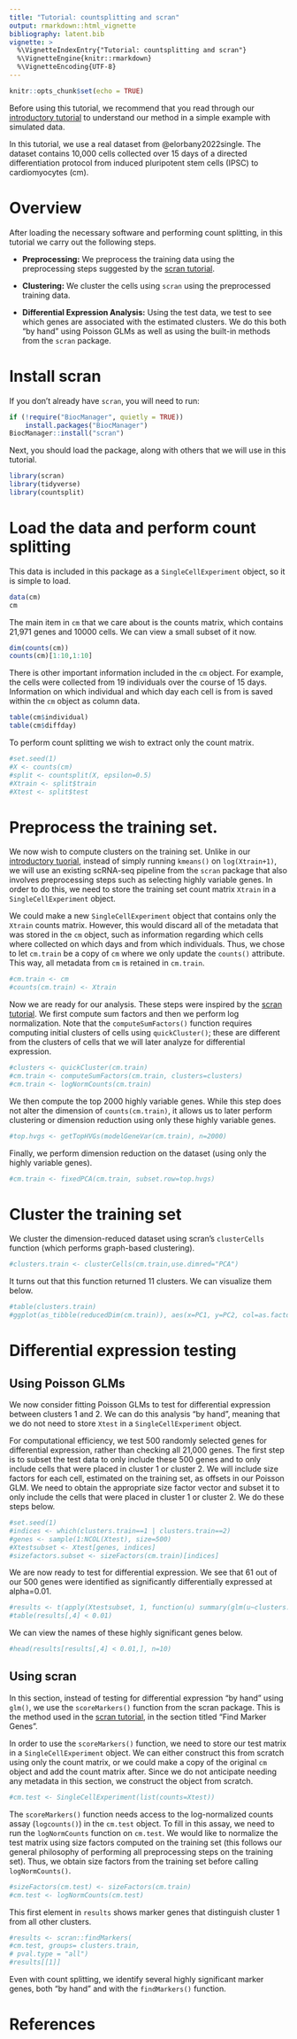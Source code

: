 ```yaml
---
title: "Tutorial: countsplitting and scran" 
output: rmarkdown::html_vignette
bibliography: latent.bib
vignette: >
  %\VignetteIndexEntry{"Tutorial: countsplitting and scran"}
  %\VignetteEngine{knitr::rmarkdown}
  %\VignetteEncoding{UTF-8}
---
```


```r
knitr::opts_chunk$set(echo = TRUE)
```

Before using this tutorial, we recommend that you read through our [introductory tutorial](https://anna-neufeld.github.io/countsplit/articles/countsplit_tutorial.html) to understand our method in a simple example with simulated data. 

In this tutorial, we use a real dataset from @elorbany2022single. The dataset contains 10,000 cells collected over 15 days of a directed differentiation protocol from induced pluripotent stem cells (IPSC) to cardiomyocytes (cm). 

# Overview

After loading the necessary software and performing count splitting, in this tutorial we carry out the following steps. 

- **Preprocessing:** We preprocess the training data using the preprocessing steps suggested by the [scran tutorial](https://bioconductor.org/packages/release/bioc/vignettes/scran/inst/doc/scran.html).

- **Clustering:** We cluster the cells using `scran` using the preprocessed training data.

- **Differential Expression Analysis:** Using the test data, we test to see which genes are associated with the estimated clusters. We do this both "by hand" using Poisson GLMs as well as using the built-in methods from the `scran` package. 

# Install scran

If you don't already have ``scran``, you will need to run:

```r
if (!require("BiocManager", quietly = TRUE))
    install.packages("BiocManager")
BiocManager::install("scran")
```

Next, you should load the package, along with others that we will use in this tutorial.

```r
library(scran)
library(tidyverse)
library(countsplit)
```

# Load the data and perform count splitting

This data is included in this package as a `SingleCellExperiment` object, so it is simple to load. 

```r
data(cm)
cm
```

The main item in `cm` that we care about is the counts matrix, which contains 21,971 genes and 10000 cells. We can view a small subset of it now. 

```r
dim(counts(cm))
counts(cm)[1:10,1:10]
```

There is other important information included in the `cm` object. For example, the cells were collected from 19 individuals over the course of 15 days. Information on which individual and which day each cell is from is saved within the `cm` object as column data. 

```r
table(cm$individual)
table(cm$diffday)
```

To perform count splitting we wish to extract only the count matrix. 

```r
#set.seed(1)
#X <- counts(cm)
#split <- countsplit(X, epsilon=0.5)
#Xtrain <- split$train
#Xtest <- split$test
```


# Preprocess the training set.

We now wish to compute clusters on the training set. Unlike in our [introductory tuorial](https://anna-neufeld.github.io/countsplit/articles/countsplit_tutorial.html), instead of simply running 
``kmeans()`` on ``log(Xtrain+1)``, we will use an existing scRNA-seq pipeline from the ``scran`` package that also involves preprocessing steps such as selecting highly variable genes. In order to do this, we need to store the training set count matrix `Xtrain` in a `SingleCellExperiment` object. 

We could make a new `SingleCellExperiment` object that contains only the `Xtrain` counts matrix. However, this would discard all of the metadata that was stored in the `cm` object, such as information regarding which cells where collected on which days and from which individuals. Thus, we chose to let `cm.train`  be a copy of `cm` where we only update the `counts()` attribute. This way, all metadata from `cm` is retained in `cm.train`. 

```r
#cm.train <- cm
#counts(cm.train) <- Xtrain
```

Now we are ready for our analysis. These steps were inspired by the [scran tutorial](https://bioconductor.org/packages/release/bioc/vignettes/scran/inst/doc/scran.html).
We first compute sum factors and then we perform log normalization. Note that the `computeSumFactors()` function requires computing initial clusters of cells using `quickCluster()`; these are different from the clusters of cells that we will later analyze for differential expression. 

```r
#clusters <- quickCluster(cm.train)
#cm.train <- computeSumFactors(cm.train, clusters=clusters)
#cm.train <- logNormCounts(cm.train)
```

We then compute the top 2000 highly variable genes. While this step does not alter the dimension of `counts(cm.train)`, it allows us to later perform clustering or dimension reduction using only these highly variable genes. 

```r
#top.hvgs <- getTopHVGs(modelGeneVar(cm.train), n=2000)
```

Finally, we perform dimension reduction on the dataset (using only the highly variable genes). 

```r
#cm.train <- fixedPCA(cm.train, subset.row=top.hvgs)
```

# Cluster the training set

We cluster the dimension-reduced dataset using scran's `clusterCells` function (which performs graph-based clustering). 

```r
#clusters.train <- clusterCells(cm.train,use.dimred="PCA")
```

It turns out that this function returned 11 clusters. We can visualize them below.

```r
#table(clusters.train)
#ggplot(as_tibble(reducedDim(cm.train)), aes(x=PC1, y=PC2, col=as.factor(clusters.train)))+geom_point()+labs(col="Cluster")
```

# Differential expression testing

## Using Poisson GLMs

We now consider fitting Poisson GLMs to test for differential expression between clusters 1 and 2. We can do this analysis "by hand", meaning that we do not need to store `Xtest` in a `SingleCellExperiment` object. 

For computational efficiency, we test 500 randomly selected genes for differential expression, rather than checking all 21,000 genes. The first step is to subset the test data to only include these 500 genes and to only include cells that were placed in cluster 1 or cluster 2. We will include size factors for each cell, estimated on the training set, as offsets in our Poisson GLM. We need to obtain the appropriate size factor vector and subset it to only include the cells that were placed in cluster 1 or cluster 2. We do these steps below.

```r
#set.seed(1)
#indices <- which(clusters.train==1 | clusters.train==2)
#genes <- sample(1:NCOL(Xtest), size=500) 
#Xtestsubset <- Xtest[genes, indices]
#sizefactors.subset <- sizeFactors(cm.train)[indices]
```

We are now ready to test for differential expression. We see that 61 out of our 500 genes were identified as significantly differentially expressed at alpha=0.01. 

```r
#results <- t(apply(Xtestsubset, 1, function(u) summary(glm(u~clusters.train[indices], offset=log(sizefactors.subset), family="poisson"))$coefficients[2,]))
#table(results[,4] < 0.01) 
```

We can view the names of these highly significant genes below. 

```r
#head(results[results[,4] < 0.01,], n=10)
```

## Using scran

In this section, instead of testing for differential expression "by hand" using `glm()`, we use the `scoreMarkers()` function from the scran package. This is the method used in the [scran tutorial](https://bioconductor.org/packages/release/bioc/vignettes/scran/inst/doc/scran.html#6_Identifying_marker_genes), in the section titled "Find Marker Genes". 

In order to use the `scoreMarkers()` function, we need to store our test matrix in a ``SingleCellExperiment`` object.  We can either construct this from scratch using only the count matrix, or we could make a copy of the original ``cm`` object and add the count matrix after. Since we do not anticipate needing any metadata in this section, we construct the object from scratch. 

```r
#cm.test <- SingleCellExperiment(list(counts=Xtest))
```

The `scoreMarkers()` function needs access to the log-normalized counts assay (`logcounts()`) in the `cm.test` object. To fill in this assay, we need to run the `logNormCounts` function on `cm.test`. We would like to normalize the test matrix using size factors computed on the training set (this follows our general philosophy of performing all preprocessing steps on the training set). Thus, we obtain size factors from the training set before calling `logNormCounts()`. 

```r
#sizeFactors(cm.test) <- sizeFactors(cm.train)
#cm.test <- logNormCounts(cm.test) 
```

This first element in ``results`` shows marker genes that distinguish cluster 1 from all other clusters. 

```r
#results <- scran::findMarkers( 
#cm.test, groups= clusters.train,
# pval.type = "all") 
#results[[1]]
``` 

Even with count splitting, we identify several highly significant marker genes, both "by hand" and with the `findMarkers()` function. 

# References


